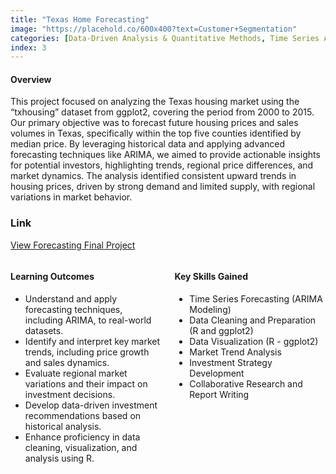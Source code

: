 ```yaml
---
title: "Texas Home Forecasting"
image: "https://placehold.co/600x400?text=Customer+Segmentation"
categories: [Data-Driven Analysis & Quantitative Methods, Time Series Analysis, Data Preparation & Transformation, Visualization Exploration & Techniques, Predictive Accuracy, Investment Recommendations, Insights & Recommendations Based on Analytics, Predictive Modeling & Forecasting]
index: 3
---
```


#### **Overview**  
This project focused on analyzing the Texas housing market using the "txhousing" dataset from ggplot2, covering the period from 2000 to 2015. Our primary objective was to forecast future housing prices and sales volumes in Texas, specifically within the top five counties identified by median price. By leveraging historical data and applying advanced forecasting techniques like ARIMA, we aimed to provide actionable insights for potential investors, highlighting trends, regional price differences, and market dynamics. The analysis identified consistent upward trends in housing prices, driven by strong demand and limited supply, with regional variations in market behavior.

### Link 
[View Forecasting Final Project](https://raw.githubusercontent.com/jonnydlt/6400/main/images/6520%20Forecasting%20Final%20Project.docx.pdf)

::: {.columns}
::: {.column width="50%"}
#### **Learning Outcomes**  
- Understand and apply forecasting techniques, including ARIMA, to real-world datasets.
- Identify and interpret key market trends, including price growth and sales dynamics.
- Evaluate regional market variations and their impact on investment decisions.
- Develop data-driven investment recommendations based on historical analysis.
- Enhance proficiency in data cleaning, visualization, and analysis using R.

:::
::: {.column width="50%"}
#### **Key Skills Gained**  
- Time Series Forecasting (ARIMA Modeling)
- Data Cleaning and Preparation (R and ggplot2)
- Data Visualization (R - ggplot2)
- Market Trend Analysis
- Investment Strategy Development
- Collaborative Research and Report Writing
:::
:::